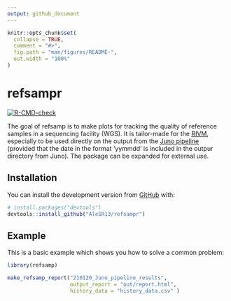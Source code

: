 ```yaml
---
output: github_document
---
```


<!-- README.md is generated from README.Rmd. Please edit that file -->

```r
knitr::opts_chunk$set(
  collapse = TRUE,
  comment = "#>",
  fig.path = "man/figures/README-",
  out.width = "100%"
)
```

# refsampr

<!-- badges: start -->
[![R-CMD-check](https://github.com/AleSR13/refsampr/workflows/R-CMD-check/badge.svg)](https://github.com/AleSR13/refsampr/actions)
<!-- badges: end -->

The goal of refsamp is to make plots for tracking the quality of reference samples in a sequencing facility (WGS). It is tailor-made for the [RIVM](https://www.rivm.nl/), especially to be used directly on the output from the [Juno pipeline](https://github.com/AleSR13/Juno_pipeline) (provided that the date in the format 'yymmdd' is included in the outpur directory from Juno). The package can be expanded for external use.

## Installation

You can install the development version from [GitHub](https://github.com/) with:

``` r
# install.packages("devtools")
devtools::install_github("AleSR13/refsampr")
```
## Example

This is a basic example which shows you how to solve a common problem:

```r
library(refsamp)

make_refsamp_report("210120_Juno_pipeline_results",
                    output_report = "out/report.html",
                    history_data = "history_data.csv" )

```
